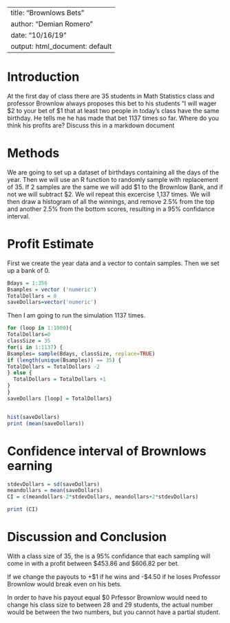 ---
title: "Brownlows Bets"
author: "Demian Romero"
date: "10/16/19"
output: html_document: default
 ---

<!-- We recommend you use git branches -- create a separate branch for each major section i.e. Introduction, Methods, Results, Inferential Results, and Discussion and Conclusions - leave the YAML block untouched until the final merge where you put in your own name !-->

# Introduction

<!--In this section you explain what you are trying to show.  Where did the data come from?  What is the research or other question you are trying to answer?!-->

 At the first day of class there are 35 students in Math Statistics class and professor Brownlow always proposes this bet to his students "I will wager $2 to your bet of $1 that at least two people in today's class have  the same birthday.  He tells me he has made that bet 1137 times so far. Where do you think his profits are? Discuss this in a markdown document

# Methods

<!--Decide on your methods:  In this section explain the approach you will take to attack the issue --- how will you decide on a likely estimate of professor Brownlow's earnings or losses after 1137 bets. Also explain how you construct a 95% confidence interval about your estimate of his winnings !-->

We are going to set up a dataset of birthdays containing all the days of the year. Then we will use an R function to randomly sample with replacement of 35. If 2 samples are the same we will add $1 to the Brownlow Bank, and if not we will subtract $2. We wil repeat this excercise 1,137 times. We will then draw a histogram of all the winnings, and remove 2.5% from the top and another 2.5% from the bottom scores, resulting in a 95% confidance interval.

# Profit Estimate

<!--Explain and display the results of your method of coming up with the estimate of professor Brownlows betting!-->
First we create the year data and a vector to contain samples. Then we set up a bank of 0. 

```{r}
Bdays = 1:356
Bsamples = vector ('numeric')
TotalDollars = 0
saveDollars=vector('numeric')
```

Then I am going to run the simulation 1137 times.

```{r}

for (loop in 1:1000){
TotalDollars=0 
classSize = 35
for(i in 1:1137) { 
Bsamples= sample(Bdays, classSize, replace=TRUE) 
if (length(unique(Bsamples)) == 35) { 
TotalDollars = TotalDollars -2
} else {
  TotalDollars = TotalDollars +1
}
}
saveDollars [loop] = TotalDollars}


hist(saveDollars)
print (mean(saveDollars))
```



# Confidence interval of Brownlows earning

<!--Explain and display your method of coming up with a 95% confidence interval of  professor Brownlows-->


```{r}
stdevDollars = sd(saveDollars)
meandollars = mean(saveDollars)
CI = c(meandollars-2*stdevDollars, meandollars+2*stdevDollars)

print (CI)
```


# Discussion and Conclusion

<!--Discussion and conclusion here.  If professor Brownlow is consistantly making or losing money how could he change his payout so that his profits center on zero?  Also discuss what size his class should be in order to have his current scheme balance at zero profit.!-->

With a class size of 35, the is a 95% confidance that each sampling will come in with a profit between $453.86 and $606.82 per bet.
 
If we change the payouts to +$1 if he wins and -$4.50 if he loses Professor Brownlow would break even on his bets.

In order to have his payout equal $0 Prfessor Brownlow would need to change his class size to between 28 and 29 students, the actual number would be between the two numbers, but you cannot have a partial student. 

